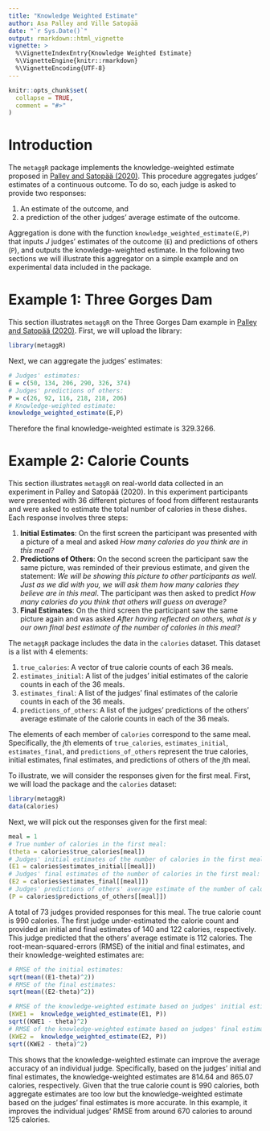 ```yaml
---
title: "Knowledge Weighted Estimate"
author: Asa Palley and Ville Satopää
date: "`r Sys.Date()`"
output: rmarkdown::html_vignette
vignette: >
  %\VignetteIndexEntry{Knowledge Weighted Estimate}
  %\VignetteEngine{knitr::rmarkdown}
  %\VignetteEncoding{UTF-8}
---
```

```r
knitr::opts_chunk$set(
  collapse = TRUE,
  comment = "#>"
)
```


# Introduction
The `metaggR` package implements the knowledge-weighted estimate proposed in [Palley and Satopää (2020)](https://papers.ssrn.com/sol3/Papers.cfm?abstract_id=3504286). 
This procedure aggregates judges' estimates of a continuous outcome. To do so, each judge is asked to provide two 
responses:

1. An estimate of the outcome, and
1. a prediction of the other judges' average estimate of the outcome.

Aggregation is done with the function `knowledge_weighted_estimate(E,P)` that inputs *J* judges’ estimates of the outcome (`E`) and predictions of others (`P`), and outputs the knowledge-weighted estimate. In the following two sections we will illustrate this aggregator on a simple example and on experimental data included in the package. 

# Example 1: Three Gorges Dam
This section illustrates `metaggR` on the Three Gorges Dam example in [Palley and Satopää (2020)](https://papers.ssrn.com/sol3/Papers.cfm?abstract_id=3504286). First, we will upload the library:

```r
library(metaggR)
```

Next, we can aggregate the judges' estimates:

```r
# Judges' estimates:
E = c(50, 134, 206, 290, 326, 374)
# Judges' predictions of others:
P = c(26, 92, 116, 218, 218, 206)
# Knowledge-weighted estimate:
knowledge_weighted_estimate(E,P)
```
Therefore the final knowledge-weighted estimate is 329.3266.

# Example 2: Calorie Counts
This section illustrates `metaggR` on real-world data collected in an experiment in Palley and Satopää (2020).
In this experiment participants were presented with 36 different pictures of food from different restaurants
and were asked to estimate the total number of calories in these dishes.
 Each response involves three steps:
 
1. __Initial Estimates__: On the first screen the participant was presented with a picture of a meal and asked _How many calories do you think are in this meal?_
1. __Predictions of Others__: On the second screen the participant saw the same picture, was reminded of their previous estimate, and given the statement: _We will be showing this picture to other participants as well. Just as we did with you, we will ask them how many calories they believe are in this meal_. The participant was then asked to predict _How many calories do you think that others  will guess on average?_
1. __Final Estimates__: On the third screen the participant saw the same picture again and was asked _After having reflected on others, what is y our own final best estimate of the number of calories in this meal?_

The `metaggR` package includes the data in the `calories` dataset. This dataset is a list with 4 elements:

1.  `true_calories`: A vector of true calorie counts of each 36 meals.
1. `estimates_initial`: A list of the judges' initial estimates of the calorie counts in each of the 36 meals.
1. `estimates_final`: A list of the judges' final estimates of the calorie counts in each of the 36 meals.
1. `predictions_of_others`: A list of the judges' predictions of the others' average estimate of the calorie counts in each of the 36 meals.

The elements of each member of `calories` correspond to the same meal. Specifically, the *j*th elements of `true_calories`, `estimates_initial`, `estimates_final`, and `predictions_of_others` represent the true calories, initial estimates, final estimates, and predictions of others of the *j*th meal.

To illustrate, we will consider the responses given for the first meal. First, we will load the package and the `calories` dataset:

```r
library(metaggR)
data(calories)
```

Next, we will pick out the responses given for the first meal:

```r
meal = 1
# True number of calories in the first meal:
(theta = calories$true_calories[meal])
# Judges' initial estimates of the number of calories in the first meal:
(E1 = calories$estimates_initial[[meal]])
# Judges' final estimates of the number of calories in the first meal:
(E2 = calories$estimates_final[[meal]])
# Judges' predictions of others' average estimate of the number of calories in the first meal:
(P = calories$predictions_of_others[[meal]])
```
A total of 73 judges provided responses for this meal. The true calorie count is 990 calories. The first judge under-estimated the calorie count and provided an initial and final estimates of 140 and 122 calories, respectively. This judge predicted that the others' average estimate is 112 calories. The root-mean-squared-errors (RMSE) of the initial and final estimates, and their knowledge-weighted estimates are:

```r
# RMSE of the initial estimates:
sqrt(mean((E1-theta)^2))
# RMSE of the final estimates:
sqrt(mean((E2-theta)^2))

# RMSE of the knowledge-weighted estimate based on judges' initial estimates:
(KWE1 =  knowledge_weighted_estimate(E1, P))
sqrt((KWE1 - theta)^2)
# RMSE of the knowledge-weighted estimate based on judges' final estimates:
(KWE2 =  knowledge_weighted_estimate(E2, P))
sqrt((KWE2 - theta)^2)

```
This shows that the knowledge-weighted estimate can improve the average accuracy of an individual judge. Specifically, based on the judges' initial and final estimates, the knowledge-weighted estimates are 814.64 and 865.07 calories, respectively. Given that the true calorie count is 990 calories, both aggregate estimates are too low but the knowledge-weighted estimate based on the judges' final estimates is more accurate. In this example, it improves the individual judges' RMSE from around 670 calories to around 125 calories.

